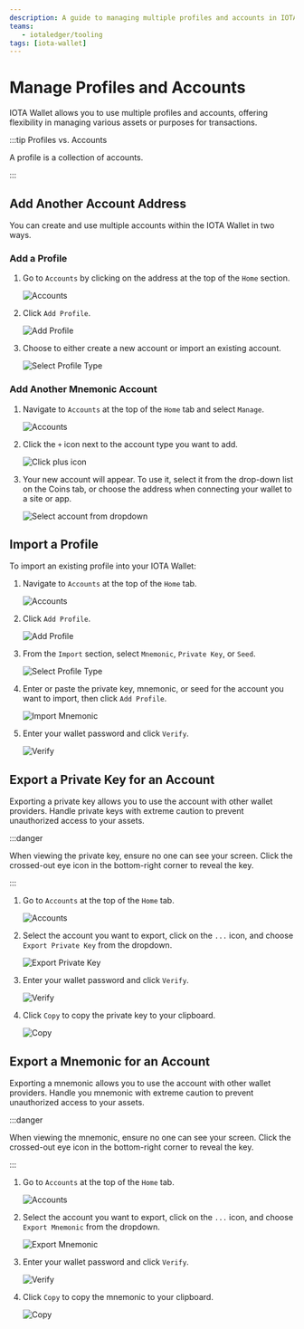 ```yaml
---
description: A guide to managing multiple profiles and accounts in IOTA Wallet, including adding, importing, and exporting accounts.
teams:
   - iotaledger/tooling
tags: [iota-wallet]
---
```


# Manage Profiles and Accounts

IOTA Wallet allows you to use multiple profiles and accounts, offering flexibility in managing various assets or purposes for transactions.

:::tip Profiles vs. Accounts

A profile is a collection of accounts.

:::

## Add Another Account Address

You can create and use multiple accounts within the IOTA Wallet in two ways.

### Add a Profile

1. Go to `Accounts` by clicking on the address at the top of the `Home` section.

   ![Accounts](/img/about-iota/iota-wallet/how-to/multi-account/navigate-to-accounts.png)

2. Click `Add Profile`.

   ![Add Profile](/img/about-iota/iota-wallet/how-to/multi-account/click-add-profile.png)

3. Choose to either create a new account or import an existing account.

   ![Select Profile Type](/img/about-iota/iota-wallet/how-to/multi-account/select-profile-type.png)

### Add Another Mnemonic Account

1. Navigate to `Accounts` at the top of the `Home` tab and select `Manage`.

   ![Accounts](/img/about-iota/iota-wallet/how-to/multi-account/navigate-to-accounts.png)

2. Click the `+` icon next to the account type you want to add.

   ![Click plus icon](/img/about-iota/iota-wallet/how-to/multi-account/click-plus-icon.png)

3. Your new account will appear. To use it, select it from the drop-down list on the Coins tab, or choose the address when connecting your wallet to a site or app.

   ![Select account from dropdown](/img/about-iota/iota-wallet/how-to/multi-account/select-account-from-dropdown.png)

## Import a Profile

To import an existing profile into your IOTA Wallet:

1. Navigate to `Accounts` at the top of the `Home` tab.

   ![Accounts](/img/about-iota/iota-wallet/how-to/multi-account/navigate-to-accounts.png)

2. Click `Add Profile`.

   ![Add Profile](/img/about-iota/iota-wallet/how-to/multi-account/click-add-profile.png)

3. From the `Import` section, select `Mnemonic`, `Private Key`, or `Seed`.

   ![Select Profile Type](/img/about-iota/iota-wallet/how-to/multi-account/select-profile-type.png)

4. Enter or paste the private key, mnemonic, or seed for the account you want to import, then click `Add Profile`.

   ![Import Mnemonic](/img/about-iota/iota-wallet/how-to/multi-account/import-mnemonic.png)

5. Enter your wallet password and click `Verify`.

   ![Verify](/img/about-iota/iota-wallet/how-to/multi-account/verify.png)

## Export a Private Key for an Account

Exporting a private key allows you to use the account with other wallet providers. Handle private keys with extreme caution to prevent unauthorized access to your assets.

:::danger

When viewing the private key, ensure no one can see your screen. Click the crossed-out eye icon in the bottom-right corner to reveal the key.

:::

1. Go to `Accounts` at the top of the `Home` tab.

   ![Accounts](/img/about-iota/iota-wallet/how-to/multi-account/navigate-to-accounts.png)

2. Select the account you want to export, click on the `...` icon, and choose `Export Private Key` from the dropdown.

   ![Export Private Key](/img/about-iota/iota-wallet/how-to/multi-account/export-private-key.png)

3. Enter your wallet password and click `Verify`.

   ![Verify](/img/about-iota/iota-wallet/how-to/multi-account/verify.png)

4. Click `Copy` to copy the private key to your clipboard.

   ![Copy](/img/about-iota/iota-wallet/how-to/multi-account/click-copy.png)


## Export a Mnemonic for an Account

Exporting a mnemonic allows you to use the account with other wallet providers. Handle you mnemonic with extreme caution to prevent unauthorized access to your assets.

:::danger

When viewing the mnemonic, ensure no one can see your screen. Click the crossed-out eye icon in the bottom-right corner to reveal the key.

:::

1. Go to `Accounts` at the top of the `Home` tab.

   ![Accounts](/img/about-iota/iota-wallet/how-to/multi-account/navigate-to-accounts.png)

2. Select the account you want to export, click on the `...` icon, and choose `Export Mnemonic` from the dropdown.

   ![Export Mnemonic](/img/about-iota/iota-wallet/how-to/multi-account/export-mnemonic.png)

3. Enter your wallet password and click `Verify`.

   ![Verify](/img/about-iota/iota-wallet/how-to/multi-account/verify.png)

4. Click `Copy` to copy the mnemonic to your clipboard.

   ![Copy](/img/about-iota/iota-wallet/how-to/multi-account/click-copy-mnemonic.png)

